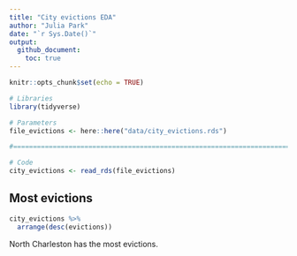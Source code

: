 ```yaml
---
title: "City evictions EDA"
author: "Julia Park"
date: "`r Sys.Date()`"
output: 
  github_document:
    toc: true
---
```


```r
knitr::opts_chunk$set(echo = TRUE)
```

```r
# Libraries
library(tidyverse)

# Parameters
file_evictions <- here::here("data/city_evictions.rds")

#===============================================================================

# Code
city_evictions <- read_rds(file_evictions)
```

## Most evictions

```r
city_evictions %>% 
  arrange(desc(evictions))
```

North Charleston has the most evictions.

